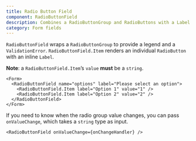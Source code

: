 ```yaml
---
title: Radio Button Field
component: RadioButtonField
description: Combines a RadioButtonGroup and RadioButtons with a Label and ValidationError
category: Form fields
---
```


`RadioButtonField` wraps a `RadioButtonGroup` to provide a legend and a `ValidationError`. `RadioButtonField.Item` renders an individual `RadioButton` with an inline `Label`.

**Note**: a `RadioButtonField.Item`’s `value` **must** be a `string`.

```tsx preview
<Form>
  <RadioButtonField name="options" label="Please select an option">
    <RadioButtonField.Item label="Option 1" value="1" />
    <RadioButtonField.Item label="Option 2" value="2" />
  </RadioButtonField>
</Form>
```

If you need to know when the radio group value changes, you can pass `onValueChange`, which takes a `string` type as input.

```tsx
<RadioButtonField onValueChange={onChangeHandler} />
```
